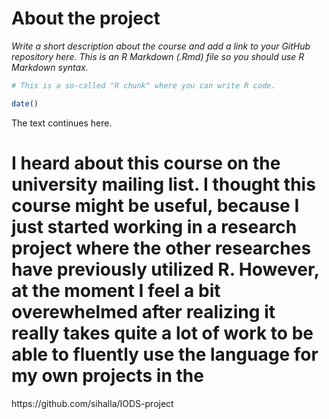 
# About the project

*Write a short description about the course and add a link to your GitHub repository here. This is an R Markdown (.Rmd) file so you should use R Markdown syntax.*

```r
# This is a so-called "R chunk" where you can write R code.

date()

```
The text continues here.

# I heard about this course on the university mailing list. I thought this course might be useful, because I just started working in a research project where the other researches have previously utilized R. However, at the moment I feel a bit overewhelmed after realizing it really takes quite a lot of work to be able to fluently use the language for my own projects in the
https://github.com/sihalla/IODS-project


